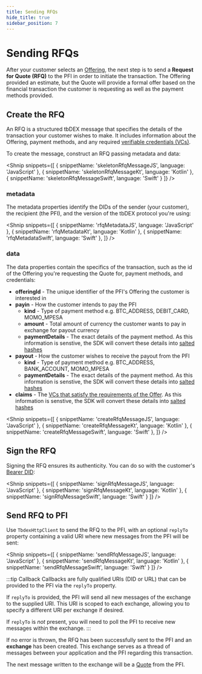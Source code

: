 ```yaml
---
title: Sending RFQs
hide_title: true
sidebar_position: 7
---
```


<LanguageSwitcher languages="JavaScript, Kotlin, Swift" />

# Sending RFQs

After your customer selects an [Offering](/docs/tbdex/pfi/creating-offerings), the next step is to send a **Request for Quote (RFQ)** to the PFI in order to initiate the transaction.
The Offering provided an estimate, but the Quote will provide a formal offer based on the financial transaction the customer is requesting as well as the payment methods provided.

## Create the RFQ
An RFQ is a structured tbDEX message that specifies the details of the transaction your customer wishes to make.
It includes information about the Offering, payment methods, and any required [verifiable credentials (VCs)](/docs/tbdex/wallet/managing-credentials).

To create the message, construct an RFQ passing metadata and data:

<Shnip
  snippets={[
    { snippetName: 'skeletonRfqMessageJS', language: 'JavaScript' },
    { snippetName: 'skeletonRfqMessageKt', language: 'Kotlin' },
    { snippetName: 'skeletonRfqMessageSwift', language: 'Swift' }
  ]}
/>

### metadata
The metadata properties identify the DIDs of the sender (your customer), the recipient (the PFI), and the version of the tbDEX protocol you're using:

<Shnip
  snippets={[
    { snippetName: 'rfqMetadataJS', language: 'JavaScript' },
    { snippetName: 'rfqMetadataKt', language: 'Kotlin' },
    { snippetName: 'rfqMetadataSwift', language: 'Swift' },
  ]}
/>

### data
The data properties contain the specifics of the transaction, such as the id of the Offering you're requesting the Quote for, payment methods, and credentials:

* **offeringId** - The unique identifier of the PFI's Offering the customer is interested in
* **payin** - How the customer intends to pay the PFI
  * **kind** - Type of payment method e.g. BTC_ADDRESS, DEBIT_CARD, MOMO_MPESA
  * **amount** - Total amount of currency the customer wants to pay in exchange for payout currency
  * **paymentDetails** - The exact details of the payment method. As this information is senstive, the SDK will convert these details into [salted hashes](https://github.com/TBD54566975/tbdex/tree/main/specs/protocol#privatedata-1)
* **payout** - How the customer wishes to receive the payout from the PFI
  * **kind** - Type of payment method e.g. BTC_ADDRESS, BANK_ACCOUNT, MOMO_MPESA
  * **paymentDetails** - The exact details of the payment method. As this information is senstive, the SDK will convert these details into [salted hashes](https://github.com/TBD54566975/tbdex/tree/main/specs/protocol#privatedata-1)
* **claims** - The [VCs that satisfy the requirements of the Offer](/docs/tbdex/wallet/managing-credentials#select-credentials-that-satisfy-requirements). As this information is senstive, the SDK will convert these details into [salted hashes](https://github.com/TBD54566975/tbdex/tree/main/specs/protocol#privatedata-1)

<Shnip
  snippets={[
    { snippetName: 'createRfqMessageJS', language: 'JavaScript' },
    { snippetName: 'createRfqMessageKt', language: 'Kotlin' },
    { snippetName: 'createRfqMessageSwift', language: 'Swift' },
  ]}
/>


## Sign the RFQ
Signing the RFQ ensures its authenticity. You can do so with the customer's [Bearer DID](/docs/web5/build/decentralized-identifiers/how-to-create-did#create-did):

<Shnip
  snippets={[
    { snippetName: 'signRfqMessageJS', language: 'JavaScript' },
    { snippetName: 'signRfqMessageKt', language: 'Kotlin' },
    { snippetName: 'signRfqMessageSwift', language: 'Swift' }
  ]}
/>


## Send RFQ to PFI
Use `TbdexHttpClient` to send the RFQ to the PFI, with an optional `replyTo` property containing a valid URI where new messages from the PFI will be sent:

<Shnip
  snippets={[
    { snippetName: 'sendRfqMessageJS', language: 'JavaScript' },
    { snippetName: 'sendRfqMessageKt', language: 'Kotlin' },
    { snippetName: 'sendRfqMessageSwift', language: 'Swift' }
  ]}
/>

:::tip Callback
Callbacks are fully qualified URIs (DID or URL) that can be provided to the PFI via the `replyTo` property.

If `replyTo` is provided, the PFI will send all new messages of the exchange to the supplied URI. 
This URI is scoped to each exchange, allowing you to specify a different URI per exchange if desired. 

If `replyTo` is _not_ present, you will need to poll the PFI to receive new messages within the exchange.
:::

If no error is thrown, the RFQ has been successfully sent to the PFI and an **exchange** has been created.
This exchange serves as a thread of messages between your application and the PFI regarding this transaction.

The next message written to the exchange will be a [Quote](/docs/tbdex/wallet/receive-quote) from the PFI.
